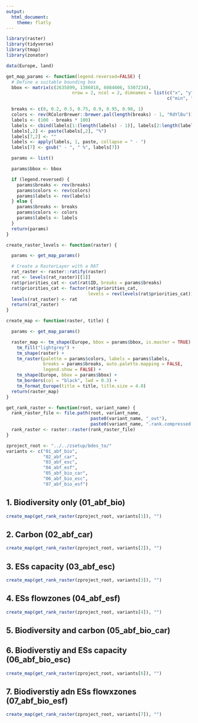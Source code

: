 ```yaml
---
output: 
  html_document: 
    theme: flatly
---
```


```r
library(raster)
library(tidyverse)
library(tmap)
library(zonator)

data(Europe, land)
```


```r
get_map_params <- function(legend.reversed=FALSE) {
  # Define a suitable bounding box
  bbox <- matrix(c(2635899, 1386018, 6084606, 5307234),
                         nrow = 2, ncol = 2, dimnames = list(c("x", "y"),
                                                             c("min", "max")))

  breaks <- c(0, 0.2, 0.5, 0.75, 0.9, 0.95, 0.98, 1)
  colors <- rev(RColorBrewer::brewer.pal(length(breaks) - 1, "RdYlBu"))
  labels <- (100 - breaks * 100)
  labels <- cbind(labels[1:(length(labels) - 1)], labels[2:length(labels)])
  labels[,2] <- paste(labels[,2], "%")
  labels[7,2] <- ""
  labels <- apply(labels, 1, paste, collapse = " - ")
  labels[7] <- gsub(" - ", " %", labels[7])

  params <- list()

  params$bbox <- bbox

  if (legend.reversed) {
    params$breaks <- rev(breaks)
    params$colors <- rev(colors)
    params$labels <- rev(labels)
  } else {
    params$breaks <- breaks
    params$colors <- colors
    params$labels <- labels
  }
  return(params)
}

create_raster_levels <- function(raster) {

  params <- get_map_params()

  # Create a RasterLayer with a RAT
  rat_raster <- raster::ratify(raster)
  rat <- levels(rat_raster)[[1]]
  rat$priorities_cat <- cut(rat$ID, breaks = params$breaks)
  rat$priorities_cat <- factor(rat$priorities_cat,
                               levels = rev(levels(rat$priorities_cat)))
  levels(rat_raster) <- rat
  return(rat_raster)
}

create_map <- function(raster, title) {

  params <- get_map_params()

  raster_map <- tm_shape(Europe, bbox = params$bbox, is.master = TRUE) +
    tm_fill("lightgrey") +
    tm_shape(raster) +
    tm_raster(palette = params$colors, labels = params$labels,
              breaks = params$breaks, auto.palette.mapping = FALSE,
              legend.show = FALSE) +
    tm_shape(Europe, bbox = params$bbox) +
    tm_borders(col = "black", lwd = 0.3) +
    tm_format_Europe(title = title, title.size = 4.0)
  return(raster_map)
}

```


```r
get_rank_raster <- function(root, variant_name) {
  rank_raster_file <- file.path(root, variant_name, 
                                paste0(variant_name, "_out"), 
                                paste0(variant_name, ".rank.compressed.tif"))
  rank_raster <- raster::raster(rank_raster_file)
}

zproject_root <- "../../zsetup/bdes_to/"
variants <- c("01_abf_bio", 
              "02_abf_car", 
              "03_abf_esc",
              "04_abf_esf", 
              "05_abf_bio_car", 
              "06_abf_bio_esc",
              "07_abf_bio_esf")

```


## 1. Biodiversity only (01_abf_bio) 

```r
create_map(get_rank_raster(zproject_root, variants[1]), "")
```


## 2. Carbon (02_abf_car)

```r
create_map(get_rank_raster(zproject_root, variants[2]), "")
```

## 3. ESs capacity (03_abf_esc)

```r
create_map(get_rank_raster(zproject_root, variants[3]), "")
```

## 4. ESs flowzones (04_abf_esf)

```r
create_map(get_rank_raster(zproject_root, variants[4]), "")
```

## 5. Biodiversity and carbon (05_abf_bio_car)

## 6. Biodiverstiy and ESs capacity (06_abf_bio_esc)

```r
create_map(get_rank_raster(zproject_root, variants[6]), "")
```

## 7. Biodiverstiy adn ESs flowxzones (07_abf_bio_esf)

```r
create_map(get_rank_raster(zproject_root, variants[7]), "")
```